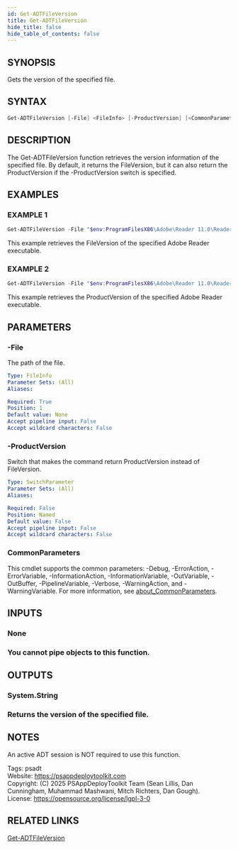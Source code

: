 ```yaml
---
id: Get-ADTFileVersion
title: Get-ADTFileVersion
hide_title: false
hide_table_of_contents: false
---
```


## SYNOPSIS

Gets the version of the specified file.

## SYNTAX

```powershell
Get-ADTFileVersion [-File] <FileInfo> [-ProductVersion] [<CommonParameters>]
```

## DESCRIPTION

The Get-ADTFileVersion function retrieves the version information of the specified file.
By default, it returns the FileVersion, but it can also return the ProductVersion if the -ProductVersion switch is specified.

## EXAMPLES

### EXAMPLE 1

```powershell
Get-ADTFileVersion -File "$env:ProgramFilesX86\Adobe\Reader 11.0\Reader\AcroRd32.exe"
```

This example retrieves the FileVersion of the specified Adobe Reader executable.

### EXAMPLE 2

```powershell
Get-ADTFileVersion -File "$env:ProgramFilesX86\Adobe\Reader 11.0\Reader\AcroRd32.exe" -ProductVersion
```

This example retrieves the ProductVersion of the specified Adobe Reader executable.

## PARAMETERS

### -File

The path of the file.

```yaml
Type: FileInfo
Parameter Sets: (All)
Aliases:

Required: True
Position: 1
Default value: None
Accept pipeline input: False
Accept wildcard characters: False
```

### -ProductVersion

Switch that makes the command return ProductVersion instead of FileVersion.

```yaml
Type: SwitchParameter
Parameter Sets: (All)
Aliases:

Required: False
Position: Named
Default value: False
Accept pipeline input: False
Accept wildcard characters: False
```

### CommonParameters

This cmdlet supports the common parameters: -Debug, -ErrorAction, -ErrorVariable, -InformationAction, -InformationVariable, -OutVariable, -OutBuffer, -PipelineVariable, -Verbose, -WarningAction, and -WarningVariable. For more information, see [about_CommonParameters](http://go.microsoft.com/fwlink/?LinkID=113216).

## INPUTS

### None

### You cannot pipe objects to this function.
## OUTPUTS

### System.String

### Returns the version of the specified file.
## NOTES
An active ADT session is NOT required to use this function.

Tags: psadt<br />
Website: https://psappdeploytoolkit.com<br />
Copyright: (C) 2025 PSAppDeployToolkit Team (Sean Lillis, Dan Cunningham, Muhammad Mashwani, Mitch Richters, Dan Gough).<br />
License: https://opensource.org/license/lgpl-3-0

## RELATED LINKS

[Get-ADTFileVersion](./Get-ADTFileVersion.mdx)
